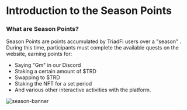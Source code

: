 

<HeroPattern />

# Introduction to the Season Points

### What are Season Points? 

Season Points are points accumulated by TriadFi users over a "season" . During this time, participants must complete the available quests on the website, earning points for:

- Saying "Gm" in our Discord 
- Staking a certain amount of $TRD 
- Swapping to $TRD 
- Staking the NFT for a set period 
- And various other interactive activities with the platform.

![season-banner](/images/season.png)
